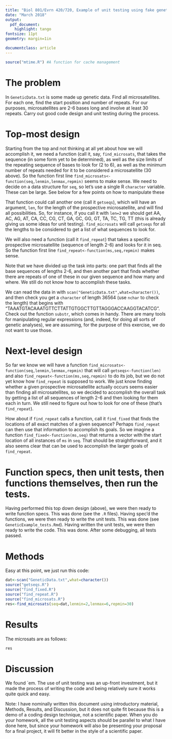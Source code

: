 ```yaml
---
title: "Biol 801/Evrn 420/720, Example of unit testing using fake genetic data"
date: "March 2018"
output: 
  pdf_document:
    highlight: tango
fontsize: 11pt
geometry: margin=1in

documentclass: article
---
```


```r
source("mtime.R") #A function for cache management
```

# The problem

In `GeneticData.txt` is some made up genetic data. Find all microsatellites. 
For each one, find the start position and number of repeats. For our purposes, microsatellites 
are 2-6 bases long and involve at least 30 repeats. Carry out good code design and unit testing 
during the process.

# Top-most design

Starting from the top and not thinking at all yet about how we will accomplish it, we need a 
function (call it, say, `find_microsats`, that takes the sequence (in some form yet to be determined), 
as well as the size limits of the repeating sequence of bases to look for (2 to 6), as well as the 
minimum number of repeats needed for it to be considered a microsatellite (30 above). So the function 
first line `find_microsats<-function(seq,lenmin,lenmax,repmin)` seems to make sense. We need to decide 
on a data structure for `seq`, so let's use a single R `character` variable. These can be large. See 
below for a few points on how to manipulate these

That function could call another one (call it `getseqs`), which will have an argument, `len`, for the length
of the prospective microsatellite, and will find all possibilities. So, for instance, if you call it
with `len=2` we should get AA, AC, AG, AT, CA, CC, CG, CT, GA, GC, GG, GT, TA, TC, TG, TT (this is already
giving us some ideas for unit testing). `find_microsats` will call `getseqs` for all the lengths to be considered
to get a list of what sequences to look for.

We will also need a function (call it `find_repeat`) that takes a specific prospective microsatellite 
(sequence of length 2-6) and looks for it in seq. So the function first line `find_repeat<-function(ms,seq,repmin)`
makes sense. 

Note that we have divided up the task into parts: one part that finds all the base sequences of lengths 2-6,
and then another part that finds whether there are repeats of one of these in our given sequence and how many and where. 
We still do not know how to accomplish these tasks. 

We can 
read the data in with `scan("GeneticData.txt",what=character())`, and then check you get a `character` of 
length 36564 (use `nchar` to check the length) that begins with "TAAATGTACAAATGTTCTTATTGTGGCTTGTTAGGGACCAAGGTACATCG".
Check out the function `substr`, which comes in handy. There are many tools for manipulating regular expressions
(and, indeed, for doing all sorts of genetic analyses), we are assuming, for the purpose of this exercise,
we do not want to use those.

# Next-level design

So far we know we will have a function `find_microsats<-function(seq,lenmin,lenmax,repmin)` that will call 
`getseqs<-function(len)` and also `find_repeat<-function(ms,seq,repmin)` to do its job, but we do not yet know
how `find_repeat` is supposed to work. We just know finding whether a given prospective microsatellite actually
occurs seems easier than finding all microsatellites, so we decided to accomplish the overall task by getting a 
list of all sequences of length 2-6 and then looking for them each in turn. We still need to figure out 
how to look for one of these (that's `find_repeat`). 

How about if `find_repeat` calls a function, call it `find_fixed` that finds the locations of all exact matches
of a given sequence? Perhaps `find_repeat` can then use that information to accomplish its goals. So we imagine 
a function `find_fixed<-function(ms,seq)` that returns a vector with the start location of all instances
of `ms` in `seq`. That should be straightforward, and it also seems clear that can be used to accomplish the larger
goals of `find_repeat`.

# Function specs, then unit tests, then functions themselves, then run the tests.

Having performed this top down design (above), we were then ready to write function specs. This was done (see the `.R` files). Having spec'd the functions, we were then ready to write the unit tests. This was done (see `GeneticExample_tests.Rmd`). Having written the unit tests, we were then ready to write the code. This was done. After some debugging, all tests passed.

# Methods

Easy at this point, we just run this code:

```r
dat<-scan("GeneticData.txt",what=character())
source("getseqs.R")
source("find_fixed.R")
source("find_repeat.R")
source("find_microsats.R")
res<-find_microsats(seq=dat,lenmin=2,lenmax=6,repmin=30)
```

# Results

The microsats are as follows:

```r
res
```

# Discussion

We found `em. The use of unit testing was an up-front investment, but it made the process of writing the code and being relatively sure it works quite quick and easy.

Note: I have nominally written this document using introductory material, Methods, Results, and Discussion, but it does not quite fit because this is a demo of a coding design technique, not a scientific paper. When you do your homework, all the unit testing aspects should be parallel to what I have done here, but since your homework will also be presenting your proposal for a final project, it will fit better in the style of a scientific paper.  